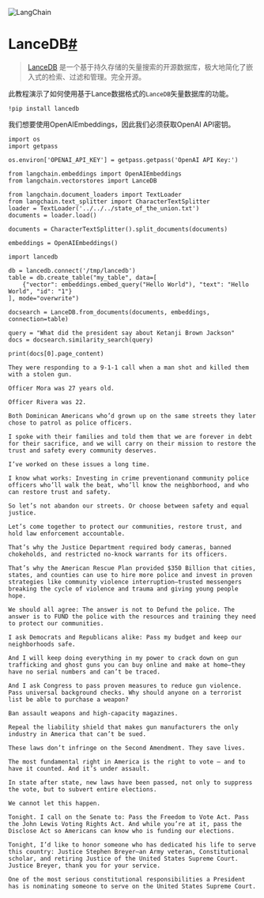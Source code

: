

<Head>
  <script>
    {
      `(function() {
         var _hmt = _hmt || [];
(function() {
  var hm = document.createElement("script");
  hm.src = "https://hm.baidu.com/hm.js?e60fb290e204e04c5cb6f79b0ac1e697";
  var s = document.getElementsByTagName("script")[0]; 
  s.parentNode.insertBefore(hm, s);
})();
       })();`
    }
  </script>
</Head>

![LangChain](https://pica.zhimg.com/50/v2-56e8bbb52aa271012541c1fe1ceb11a2_r.gif)



LanceDB[#](#lancedb "Permalink to this headline")
=================================================

> 
> [LanceDB](https://lancedb.com/) 是一个基于持久存储的矢量搜索的开源数据库，极大地简化了嵌入式的检索、过滤和管理。完全开源。
> 
> 
> 

此教程演示了如何使用基于Lance数据格式的`LanceDB`矢量数据库的功能。

```
!pip install lancedb

```

我们想要使用OpenAIEmbeddings，因此我们必须获取OpenAI API密钥。

```
import os
import getpass

os.environ['OPENAI_API_KEY'] = getpass.getpass('OpenAI API Key:')

```

```
from langchain.embeddings import OpenAIEmbeddings
from langchain.vectorstores import LanceDB

```

```
from langchain.document_loaders import TextLoader
from langchain.text_splitter import CharacterTextSplitter
loader = TextLoader('../../../state_of_the_union.txt')
documents = loader.load()

documents = CharacterTextSplitter().split_documents(documents)

embeddings = OpenAIEmbeddings()

```

```
import lancedb

db = lancedb.connect('/tmp/lancedb')
table = db.create_table("my_table", data=[
    {"vector": embeddings.embed_query("Hello World"), "text": "Hello World", "id": "1"}
], mode="overwrite")

docsearch = LanceDB.from_documents(documents, embeddings, connection=table)

query = "What did the president say about Ketanji Brown Jackson"
docs = docsearch.similarity_search(query)

```

```
print(docs[0].page_content)

```

```
They were responding to a 9-1-1 call when a man shot and killed them with a stolen gun. 

Officer Mora was 27 years old. 

Officer Rivera was 22. 

Both Dominican Americans who’d grown up on the same streets they later chose to patrol as police officers. 

I spoke with their families and told them that we are forever in debt for their sacrifice, and we will carry on their mission to restore the trust and safety every community deserves. 

I’ve worked on these issues a long time. 

I know what works: Investing in crime preventionand community police officers who’ll walk the beat, who’ll know the neighborhood, and who can restore trust and safety. 

So let’s not abandon our streets. Or choose between safety and equal justice. 

Let’s come together to protect our communities, restore trust, and hold law enforcement accountable. 

That’s why the Justice Department required body cameras, banned chokeholds, and restricted no-knock warrants for its officers. 

That’s why the American Rescue Plan provided $350 Billion that cities, states, and counties can use to hire more police and invest in proven strategies like community violence interruption—trusted messengers breaking the cycle of violence and trauma and giving young people hope.  

We should all agree: The answer is not to Defund the police. The answer is to FUND the police with the resources and training they need to protect our communities. 

I ask Democrats and Republicans alike: Pass my budget and keep our neighborhoods safe.  

And I will keep doing everything in my power to crack down on gun trafficking and ghost guns you can buy online and make at home—they have no serial numbers and can’t be traced. 

And I ask Congress to pass proven measures to reduce gun violence. Pass universal background checks. Why should anyone on a terrorist list be able to purchase a weapon? 

Ban assault weapons and high-capacity magazines. 

Repeal the liability shield that makes gun manufacturers the only industry in America that can’t be sued. 

These laws don’t infringe on the Second Amendment. They save lives. 

The most fundamental right in America is the right to vote – and to have it counted. And it’s under assault. 

In state after state, new laws have been passed, not only to suppress the vote, but to subvert entire elections. 

We cannot let this happen. 

Tonight. I call on the Senate to: Pass the Freedom to Vote Act. Pass the John Lewis Voting Rights Act. And while you’re at it, pass the Disclose Act so Americans can know who is funding our elections. 

Tonight, I’d like to honor someone who has dedicated his life to serve this country: Justice Stephen Breyer—an Army veteran, Constitutional scholar, and retiring Justice of the United States Supreme Court. Justice Breyer, thank you for your service. 

One of the most serious constitutional responsibilities a President has is nominating someone to serve on the United States Supreme Court. 

```